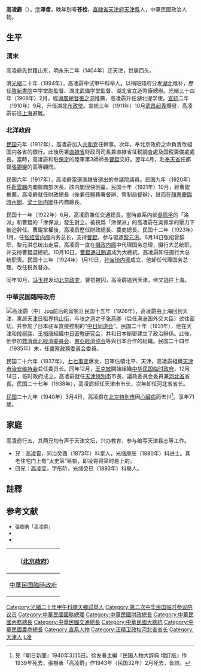 {{Infobox_Person
| name = 高凌霨
|image=高凌霨.jpg
|box_width=200px
|occupation= 中華民國國務總理<br>中華民國攝行大總統
| period =
| birthname =
| other_names =高澤畬、苍桧
| Sex =
| date of birth = [[同治|同治]]九年（1870年）8月17日
| place of birth ={{QING-1862}}[[直隸省|直隸省]][[天津|天津]]
| date of death = {{death date and age|1940|3|4|1870|9|12}}
| place of death =[[File:Flag_of_the_Republic_of_China_(1912-1928).svg|22px]] [[中華民國臨時政府_(1937–1940)|中華民國臨時政府]][[北京|北京特別市]]
| nationality ={{ROC}}
| residence = 
| party = 直系
| religion = 
| spouse = 
| relatives =
| educate =
| past =
| work =
| award = 
}}

'''高凌霨'''（{{bd|1870年|9月12日|1940年|3月4日|catIdx=G高}}），[[表字|字]]'''澤畬'''，晚年别号'''苍桧'''，[[直隷省|直隷省]][[天津府|天津府]][[天津縣|天津縣]]人，中華民國政治人物。

== 生平 ==
=== 清末 ===
高凌霨先世籍山东，明永乐二年（1404年）迁天津，世居西头。

清[[光緒|光緒]]二十年（1894年），高凌霨中试甲午科举人。以捐班知府分发[[湖北|湖北]]候补，歷任[[啓新書院|啓新書院]]中学堂副監督、湖北武備学堂監督、湖北省立造幣廠總辦。光緒三十四年（1908年）2月，經[[湖廣總督|湖廣總督]][[張之洞|張之洞]]推薦，高凌霨升任湖北提学使。[[宣統|宣統]]二年（1910年）9月，升任湖北[[承宣布政使|布政使]]。宣統三年（1911年）10月[[武昌起義|武昌起義]]爆發，高凌霨前往[[上海市|上海]]避難。

=== 北洋政府 ===
[[民国紀元|民国]]元年（1912年），高凌霨加入[[共和党_(中国)|共和党]]任幹事。次年，奉北京政府之命負責改組国内各省的銀行。此後历署[[直隷省_(中華民国)|直隷省]]財政司司長兼直隷省征税調査處及国税籌備處處長。當時，高凌霨和駐[[保定市|保定]]的陸軍第3師師長[[曹錕|曹錕]]交好。翌年4月，赴[[奉天省_(中華民国)|奉天省]]任都督[[張錫鑾|張錫鑾]]的高等顧問。

民国六年（1917年），高凌霨當選直隷省選出的参議院議員。民国九年（1920年）任[[靳雲鵬|靳雲鵬]]内閣農商部次長，該内閣很快倒臺。民国十年（1921年）10月，經曹錕推薦，高凌霨就任財政總長（後兼任鹽務署督辦、幣制局督辦），继而在[[顏惠慶臨時內閣|顏惠慶臨時內閣]]、[[梁士詒内閣|梁士詒内閣]]任内務總長。

民国十一年（1922年）6月，高凌霨兼任交通總長。當時直系内部[[吳佩孚|吳佩孚]]的「洛派」和曹錕的「津保派」發生對立。被視爲「津保派」的高凌霨在吳佩孚的壓力下被迫辞任。曹錕掌權後，高凌霨歷任財政總長、農商總長。民国十二年（1923年）1月，任[[张绍曾内阁|张绍曾内阁]]内务总长，支持[[曹錕|曹錕]]，参与驱逐[[黎元洪|黎元洪]]。6月14日张绍曾辞职，黎元洪总统出走后，高凌霨一度在[[高凌霨摄政内阁|摄政内阁]]中代理国务总理，摄行大总统职，并支持曹錕選總統。10月10日，[[曹錕賄選|曹錕通过賄選]]成为大總統，高凌霨卸任摄行大总统职责。民国十三年（1924年）1月10日，[[孙宝琦内阁|孙宝琦内阁]]成立，他卸任代理国务总理，改任税务督办。

同年10月，[[冯玉祥|冯玉祥]]发动[[北京政变_(1924年)|北京政变]]，曹锟被囚，高凌霨逃到天津，继又逃往上海。

=== 中華民国臨時政府 ===
[[File:高凌霨（中）.jpg|left]]前后的留影]]
民国十五年（1926年），高凌霨由上海回到天津，寓居[[天津日租界|天津日租界]][[桃山街|桃山街]]，与[[张之洞|张之洞]]之子[[张燕卿|张燕卿]]（后任[[满洲国|满洲国]]外交大臣）过往密切，并参加了日本驻军直接控制的“[[中日同道会|中日同道会]]”。民国二十年（1931年），他在天津和[[段祺瑞|段祺瑞]]、[[王揖唐|王揖唐]]組織[[中日密教研究会|中日密教研究会]]，并和日本秘密建立了政治聯係。此後，他參加[[救濟華北經濟委員会|救濟華北經濟委員会]]、[[東亞經濟協会|東亞經濟協会]]等與日本合作的組織。民国二十四年（1935年）末，任[[冀察政務委員会|冀察政務委員会]]委員。

民国二十六年（1937年），[[七七事变|七七事变]]爆发，日軍佔領北平、天津，高凌霨組織[[天津市治安维持会|天津市治安维持会]]並任委员长。同年12月，[[王克敏|王克敏]]開始組織[[中华民国临时政府_(1937–1940)|中华民国临时政府]]，12月14日，临时政府成立，高凌霨就任[[天津特別市|天津特別市]]市長、議政委員会委員兼[[河北省_(中華民国)|河北省]]省長。民国二十七年（1938年），高凌霨卸任天津市市长，次年卸任河北省省长。

[[民国紀元|民国]]二十九年（1940年）3月4日，高凌霨在[[北京特別市|北京特別市]]因[[心臟病|心臟病]]而去世<ref>見『朝日新聞』1940年3月5日。徐友春主編『民国人物大辞典 増訂版』作1939年死去，張樹勇「高凌霨」作1943年（民国32年）2月死去，皆誤。</ref>。享年71歲。

==家庭==
高凌霨行五，其两兄均有声于天津文坛，兴办教育，参与编写天津县志等工作。

*兄：[[高凌霄_(光緒進士)|高凌霄]]，同治癸酉（1873年）科擧人，光绪庚辰（1880年）科进士。其老住宅门上有“太史第”匾额，即凌霄得第时悬上的。
*四兄：[[高凌雯|高凌雯]]，字彤阶，光绪癸巳（1893年）科舉人。

== 註釋 ==
{{reflist}}

== 参考文献 ==
{{commons category|Gao Lingwei}}
* <span style="font-size:90%;">張樹勇「高凌霨」{{Cite book<!--|和書-->|author = 中国社会科学院近代史研究所|title = 民国人物傳 第12卷|year = 2005|publisher = [[中華書局|中華書局]]|isbn = 7-101-02993-0}}</span>
* <span style="font-size:90%;">{{Cite book<!--|和書-->|author = 徐友春主編|title = 民国人物大辞典 増訂版|year = 2007|publisher = 河北人民出版社|isbn = 978-7-202-03014-1}}</span>
* <span style="font-size:90%;">{{Cite book<!--|和書-->|author = 劉寿林等編|title = 民国職官年表|year = 1995|publisher = 中華書局|isbn = 7-101-01320-1}}</span>

{| class="wikitable" style="margin:0 auto"
|- 
!　{{CHN1912}}（[[中华民国北京政府|北京政府]]）
{{先代次代|財政總長|<small>1921年10月 - 12月</small>|[[李士偉_(1883年)|李士偉]]|[[張弧|張弧]]}}
{{先代次代|内務總長|<small>1921年12月 - 1922年6月</small>|[[齊耀珊|齊耀珊]]|[[譚延闓|譚延闓]]}}
{{先代次代|交通總長（署理）|<small>1922年5月</small>|[[葉恭綽|葉恭綽]]|[[高恩洪|高恩洪]]}}
{{先代次代|財政總長（未就任）|<small>1922年8月 - 9月<br>（[[張英華_(1886年)|張英華]]代理）</small>|[[董康|董康]]|[[羅文榦|羅文榦]]}}
{{先代次代|農商總長（署理）|<small>1922年9月 - 11月</small>|[[盧信|盧信]]|[[李根源|李根源]]}}
{{先代次代|内務總長（署理）|<small>1922年11月 - 1924年1月</small>|[[孫丹林|孫丹林]]|[[程克_(1878年)|程克]]}}
{{先代次代|[[中華民國國務總理|国務總理]]（代理）|<small>1923年6月12日 - 1924年1月10日</small>|[[張紹曾|張紹曾]]|[[孫宝琦|孫宝琦]]}}
{{先代次代|[[中華民國大總統|大總統]]（攝政）|<small>1923年6月12日 - 10月10日</small>|[[黎元洪|黎元洪]]|[[曹錕|曹錕]]}}
{{先代次代|農商總長（署理）|<small>1924年9月 - 10月</small>|[[颜惠慶|颜惠慶]]|[[王迺斌|王迺斌]]}}
{{先代次代|農商總長（署理）|<small>1926年5月</small>|[[楊文愷|楊文愷]]|[[楊文愷|楊文愷]]}}
|-
!  {{flagicon|ROC|1912}} [[中华民国临时政府_(1937–1940)|中華民国臨時政府]]
{{先代次代|[[天津市|天津特別市長]]|<small>1937年12月 - 1938年1月</small>|（創設）|[[潘毓桂|潘毓桂]]}}
{{先代次代|[[河北省_(中華民国)|河北省長]]|<small>1938年1月 - 1939年6月</small>|（創設）|[[吳贊周|吳贊周]]}}
|}
{{清朝欽命憲政編查館職官}}
{{中華民國國務總理}}
{{中華民國大總統}}
{{中華民國內政部部長}}
{{中華民國財政部部長}}
{{河北行政长官|北省}}
{{天津市市长|伪}}
{{北京市市长}}
{{Authority control}}

{{DEFAULTSORT:Gao高}}
[[Category:光緒二十年甲午科順天鄉試舉人|Category:光緒二十年甲午科順天鄉試舉人]]
[[Category:第二次中华民国临时参议院议员|Category:第二次中华民国临时参议院议员]]
[[Category:中華民國國務總理|Category:中華民國國務總理]]
[[Category:中華民國財政總長|Category:中華民國財政總長]]
[[Category:中華民國內務總長|Category:中華民國內務總長]]
[[Category:中華民國交通總長|Category:中華民國交通總長]]
[[Category:中華民國大總統|Category:中華民國大總統]]
[[Category:中華民國農商總長|Category:中華民國農商總長]]
[[Category:直系人物|Category:直系人物]]
[[Category:汪精卫政权河北省省长|Category:汪精卫政权河北省省长]]
[[Category:天津人|Category:天津人]]
[[Category:高姓|L凌]]